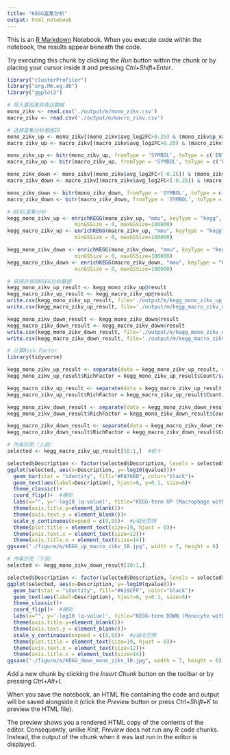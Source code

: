 ```yaml
---
title: "KEGG富集分析"
output: html_notebook
---
```


This is an [R Markdown](http://rmarkdown.rstudio.com) Notebook. When you execute code within the notebook, the results appear beneath the code. 

Try executing this chunk by clicking the *Run* button within the chunk or by placing your cursor inside it and pressing *Ctrl+Shift+Enter*. 
```r
library("clusterProfiler")
library("org.Mm.eg.db")
library("ggplot2")
```


```r
# 导入基因差异表达数据
mono_zikv <- read.csv('./output/m/mono_zikv.csv')
macro_zikv <- read.csv('./output/m/macro_zikv.csv')

# 选择富集分析基因ID
mono_zikv_up <- mono_zikv[(mono_zikv$avg_log2FC>0.25) & (mono_zikv$p_val<0.05),]$X
macro_zikv_up <- macro_zikv[(macro_zikv$avg_log2FC>0.25) & (macro_zikv$p_val<0.05),]$X

mono_zikv_up <- bitr(mono_zikv_up, fromType = 'SYMBOL', toType = c('ENTREZID'), OrgDb = org.Mm.eg.db, drop = FALSE)$ENTREZID
macro_zikv_up <- bitr(macro_zikv_up, fromType = 'SYMBOL', toType = c('ENTREZID'), OrgDb = org.Mm.eg.db, drop = FALSE)$ENTREZID

mono_zikv_down <- mono_zikv[(mono_zikv$avg_log2FC<(-0.25)) & (mono_zikv$p_val<0.05),]$X
macro_zikv_down <- macro_zikv[(macro_zikv$avg_log2FC<(-0.25)) & (macro_zikv$p_val<0.05),]$X

mono_zikv_down <- bitr(mono_zikv_down, fromType = 'SYMBOL', toType = c('ENTREZID'), OrgDb = org.Mm.eg.db, drop = FALSE)$ENTREZID
macro_zikv_down <- bitr(macro_zikv_down, fromType = 'SYMBOL', toType = c('ENTREZID'), OrgDb = org.Mm.eg.db, drop = FALSE)$ENTREZID
```

```r
# KEGG富集分析
kegg_mono_zikv_up <- enrichKEGG(mono_zikv_up, "mmu", keyType = "kegg", pvalueCutoff = 1, qvalueCutoff = 1, 
                      minGSSize = 0, maxGSSize=100000)
kegg_macro_zikv_up <- enrichKEGG(macro_zikv_up, "mmu", keyType = "kegg", pvalueCutoff = 1, qvalueCutoff = 1, 
                      minGSSize = 0, maxGSSize=100000)

kegg_mono_zikv_down <- enrichKEGG(mono_zikv_down, "mmu", keyType = "kegg", pvalueCutoff = 1, qvalueCutoff = 1, 
                      minGSSize = 0, maxGSSize=100000)
kegg_macro_zikv_down <- enrichKEGG(macro_zikv_down, "mmu", keyType = "kegg", pvalueCutoff = 1, qvalueCutoff = 1, 
                      minGSSize = 0, maxGSSize=100000)
```

```r
# 获得并保存KEGG分析数据
kegg_mono_zikv_up_result <- kegg_mono_zikv_up@result
kegg_macro_zikv_up_result <- kegg_macro_zikv_up@result
write.csv(kegg_mono_zikv_up_result, file='./output/m/kegg_mono_zikv_up_result.csv', row.names = FALSE)
write.csv(kegg_macro_zikv_up_result, file='./output/m/kegg_macro_zikv_up_result.csv', row.names = FALSE)

kegg_mono_zikv_down_result <- kegg_mono_zikv_down@result
kegg_macro_zikv_down_result <- kegg_macro_zikv_down@result
write.csv(kegg_mono_zikv_down_result, file='./output/m/kegg_mono_zikv_down_result.csv', row.names = FALSE)
write.csv(kegg_macro_zikv_down_result, file='./output/m/kegg_macro_zikv_down_result.csv', row.names = FALSE)
```


```r
# 计算Rich Factor
library(tidyverse)

kegg_mono_zikv_up_result <- separate(data = kegg_mono_zikv_up_result, col = BgRatio, into = c("BgCount", "BgAll"), sep = "/")
kegg_mono_zikv_up_result$RichFactor = kegg_mono_zikv_up_result$Count/sapply(kegg_mono_zikv_up_result$BgCount, as.numeric)

kegg_macro_zikv_up_result <- separate(data = kegg_macro_zikv_up_result, col = BgRatio, into = c("BgCount", "BgAll"), sep = "/")
kegg_macro_zikv_up_result$RichFactor = kegg_macro_zikv_up_result$Count/sapply(kegg_macro_zikv_up_result$BgCount, as.numeric)

kegg_mono_zikv_down_result <- separate(data = kegg_mono_zikv_down_result, col = BgRatio, into = c("BgCount", "BgAll"), sep = "/")
kegg_mono_zikv_down_result$RichFactor = kegg_mono_zikv_down_result$Count/sapply(kegg_mono_zikv_down_result$BgCount, as.numeric)

kegg_macro_zikv_down_result <- separate(data = kegg_macro_zikv_down_result, col = BgRatio, into = c("BgCount", "BgAll"), sep = "/")
kegg_macro_zikv_down_result$RichFactor = kegg_macro_zikv_down_result$Count/sapply(kegg_macro_zikv_down_result$BgCount, as.numeric)
```


```r
# 作条形图（上调）
selected <- kegg_macro_zikv_up_result[10:1,]  #前十

selected$Description <- factor(selected$Description, levels = selected$Description)
ggplot(selected, aes(x=Description, y=-log10(qvalue)))+
  geom_bar(stat = "identity", fill="#F8766D", color="black")+
  geom_text(aes(label=Description), hjust=0, y=0.1, size=6)+
  theme_classic()+
  coord_flip()+  #横向
  labs(x="", y='-log10 (q-value)', title="KEGG-term UP (Macrophage with ZIKV vs without ZIKV)")+
  theme(axis.title.y=element_blank())+
  theme(axis.text.y = element_blank())+
  scale_y_continuous(expand = c(0,0))+  #y轴无空隙
  theme(plot.title = element_text(size=19, hjust = 0))+
  theme(axis.text.x = element_text(size=12))+ 
  theme(axis.title.x = element_text(size=14))
ggsave("./figure/m/KEGG_up_macro_zikv_10.jpg", width = 7, height = 6)
```

```r
# 作条形图（下调）
selected <- kegg_mono_zikv_down_result[10:1,]

selected$Description <- factor(selected$Description, levels = selected$Description)
ggplot(selected, aes(x=Description, y=-log10(qvalue)))+
  geom_bar(stat = "identity", fill="#619CFF", color="black")+
  geom_text(aes(label=Description), hjust=0, y=0.1, size=5)+
  theme_classic()+
  coord_flip()+  #横向
  labs(x="", y='-log10 (q-value)', title="KEGG-term DOWN (Monocyte with ZIKV vs without ZIKV)")+
  theme(axis.title.y=element_blank())+
  theme(axis.text.y = element_blank())+
  scale_y_continuous(expand = c(0,0))+  #y轴无空隙
  theme(plot.title = element_text(size=19, hjust = 0))+
  theme(axis.text.x = element_text(size=12))+ 
  theme(axis.title.x = element_text(size=14))
ggsave("./figure/m/KEGG_down_mono_zikv_10.jpg", width = 7, height = 6)
```

Add a new chunk by clicking the *Insert Chunk* button on the toolbar or by pressing *Ctrl+Alt+I*.

When you save the notebook, an HTML file containing the code and output will be saved alongside it (click the *Preview* button or press *Ctrl+Shift+K* to preview the HTML file).

The preview shows you a rendered HTML copy of the contents of the editor. Consequently, unlike *Knit*, *Preview* does not run any R code chunks. Instead, the output of the chunk when it was last run in the editor is displayed.
